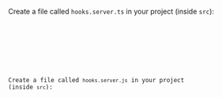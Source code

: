 
<SelectableContent client:load syncKey="language" frameworkSwitcher>
  <div slot="TS" slotIdx="1">

Create a file called `hooks.server.ts` in your project (inside `src`):

<Code code={Step3TS} lang="ts" title="/src/hooks.server.ts" />

  </div>
  <div slot="JS" slotIdx="2">

Create a file called `hooks.server.js` in your project (inside `src`):

<Code code={Step3JS} lang="js" title="/src/hooks.server.js" />

  </div>
</SelectableContent>
